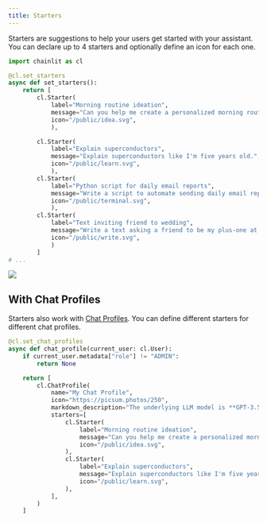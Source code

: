 ```yaml
---
title: Starters
---
```


Starters are suggestions to help your users get started with your assistant.
You can declare up to 4 starters and optionally define an icon for each one.

```python starters.py
import chainlit as cl

@cl.set_starters
async def set_starters():
    return [
        cl.Starter(
            label="Morning routine ideation",
            message="Can you help me create a personalized morning routine that would help increase my productivity throughout the day? Start by asking me about my current habits and what activities energize me in the morning.",
            icon="/public/idea.svg",
            ),

        cl.Starter(
            label="Explain superconductors",
            message="Explain superconductors like I'm five years old.",
            icon="/public/learn.svg",
            ),
        cl.Starter(
            label="Python script for daily email reports",
            message="Write a script to automate sending daily email reports in Python, and walk me through how I would set it up.",
            icon="/public/terminal.svg",
            ),
        cl.Starter(
            label="Text inviting friend to wedding",
            message="Write a text asking a friend to be my plus-one at a wedding next month. I want to keep it super short and casual, and offer an out.",
            icon="/public/write.svg",
            )
        ]
# ...
```

<Frame caption="Starters example">
  <img src="/images/starters.gif" />
</Frame>

## With Chat Profiles

Starters also work with [Chat Profiles](/advanced-features/chat-profiles). You can define different starters for different chat profiles.

```python starters_with_chat_profiles.py
@cl.set_chat_profiles
async def chat_profile(current_user: cl.User):
    if current_user.metadata["role"] != "ADMIN":
        return None

    return [
        cl.ChatProfile(
            name="My Chat Profile",
            icon="https://picsum.photos/250",
            markdown_description="The underlying LLM model is **GPT-3.5**, a *175B parameter model* trained on 410GB of text data.",
            starters=[
                cl.Starter(
                    label="Morning routine ideation",
                    message="Can you help me create a personalized morning routine that would help increase my productivity throughout the day? Start by asking me about my current habits and what activities energize me in the morning.",
                    icon="/public/idea.svg",
                ),
                cl.Starter(
                    label="Explain superconductors",
                    message="Explain superconductors like I'm five years old.",
                    icon="/public/learn.svg",
                ),
            ],
        )
    ]
```

